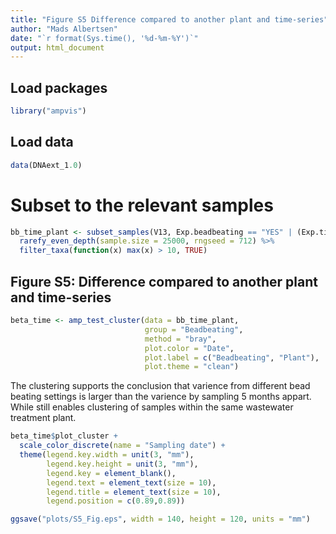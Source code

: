 ```yaml
---
title: "Figure S5 Difference compared to another plant and time-series"
author: "Mads Albertsen"
date: "`r format(Sys.time(), '%d-%m-%Y')`"
output: html_document
---
```


## Load packages
```r
library("ampvis")
```

## Load data
```r
data(DNAext_1.0)
```

# Subset to the relevant samples
```r
bb_time_plant <- subset_samples(V13, Exp.beadbeating == "YES" | (Exp.time == "YES" & Date != "2012-10-31") | Plant == "AAE") %>%
  rarefy_even_depth(sample.size = 25000, rngseed = 712) %>%
  filter_taxa(function(x) max(x) > 10, TRUE)
```

## Figure S5: Difference compared to another plant and time-series
```r
beta_time <- amp_test_cluster(data = bb_time_plant, 
                              group = "Beadbeating", 
                              method = "bray", 
                              plot.color = "Date", 
                              plot.label = c("Beadbeating", "Plant"),
                              plot.theme = "clean")
```

The clustering supports the conclusion that varience from different bead beating settings is larger than the varience by sampling 5 months appart. While still enables clustering of samples within the same wastewater treatment plant.
```r
beta_time$plot_cluster +
  scale_color_discrete(name = "Sampling date") +
  theme(legend.key.width = unit(3, "mm"),
        legend.key.height = unit(3, "mm"),
        legend.key = element_blank(),
        legend.text = element_text(size = 10),
        legend.title = element_text(size = 10),
        legend.position = c(0.89,0.89))
```

```r
ggsave("plots/S5_Fig.eps", width = 140, height = 120, units = "mm")
```